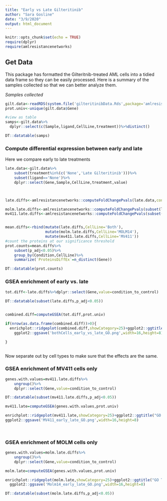 ---
title: "Early vs Late Gilteritinib"
author: "Sara Gosline"
date: "3/9/2020"
output: html_document
---

```{r setup, include=FALSE}
knitr::opts_chunk$set(echo = TRUE)
require(dplyr)
require(amlresistancenetworks)
```


## Get Data

This package has formatted the Gilteritnib-treated AML cells into a tidied data frame so they can be easily processed. Here is a summary of the samples collected so that we can better analyze them.

_Samples collected_

```{r Load Data}
gilt.data<-readRDS(system.file('gilteritinibData.Rds',package='amlresistancenetworks'))
prot.univ<-unique(gilt.data$Gene)

#view as table
samps<-gilt.data%>%
  dplyr::select(c(Sample,ligand,CellLine,treatment))%>%distinct()

DT::datatable(samps)
```

### Compute differential expression between early and late

Here we compare early to late treatments
```{r,echo=FALSE, include=FALSE, warning=FALSE,fig.width=10}

late.data<-gilt.data%>%
    subset(treatment%in%(c('None','Late Gilteritinib')))%>%
    subset(ligand=='None')%>%
    dplyr::select(Gene,Sample,CellLine,treatment,value)



late.diffs<-amlresistancenetworks::computeFoldChangePvals(late.data,control='None',conditions=c("Late Gilteritinib"))

molm.late.diffs<-amlresistancenetworks::computeFoldChangePvals(subset(late.data,CellLine=='MOLM14'),control='None',conditions=c("Late Gilteritinib"))
mv411.late.diffs<-amlresistancenetworks::computeFoldChangePvals(subset(late.data,CellLine=='MV411'),control='None',conditions=c("Late Gilteritinib"))


mean.diffs<-rbind(mutate(late.diffs,CellLine='Both'),
                  mutate(molm.late.diffs,CellLine='MOLM14'),
                  mutate(mv411.late.diffs,CellLine='MV411'))
#count the proteins at our significance threshold
prot.counts=mean.diffs%>%
    subset(p_adj<0.05)%>%
    group_by(Condition,CellLine)%>%
    summarize(`ProteinsDiffEx`=n_distinct(Gene))

DT::datatable(prot.counts)

```

### GSEA enrichment of early vs. late

```{r,echo=FALSE, include=FALSE, warning=FALSE,fig.width=10}

tot.diff<-late.diffs%>%dplyr::select(Gene,value=condition_to_control)
  
DT::datatable(subset(late.diffs,p_adj<0.05))


combined.diff=computeGSEA(tot.diff,prot.univ)

if(nrow(as.data.frame(combined.diff))>0){
  enrichplot::ridgeplot(combined.diff,showCategory=25)+ggplot2::ggtitle("GO Terms for all early vs late")
    ggplot2::ggsave('bothCells_early_vs_late_GO.png',width=16,height=8)

}



```
Now separate out by cell types to make sure that the effects are the same.

### GSEA enrichment of MV411 cells only

```{r,echo=FALSE, include=FALSE, warning=FALSE,fig.width=10}
genes.with.values=mv411.late.diffs%>%
    ungroup()%>%
    dplyr::select(Gene,value=condition_to_control)

DT::datatable(subset(mv411.late.diffs,p_adj<0.05))

mv411.late=computeGSEA(genes.with.values,prot.univ)

enrichplot::ridgeplot(mv411.late,showCategory=25)+ggplot2::ggtitle("GO Terms for MV411 Early vs Late")
ggplot2::ggsave('MV411_early_late_GO.png',width=16,height=8)
  
  


```
### GSEA enrichment of MOLM cells only

```{r,echo=FALSE, include=FALSE, warning=FALSE,fig.width=10}
genes.with.values=molm.late.diffs%>%
    ungroup()%>%
    dplyr::select(Gene,value=condition_to_control)

molm.late=computeGSEA(genes.with.values,prot.univ)

enrichplot::ridgeplot(molm.late,showCategory=25)+ggplot2::ggtitle("GO Terms for MOLM Early vs Late")
  ggplot2::ggsave('Molm14_early_late_GO.png',width=16,height=8)

DT::datatable(subset(molm.late.diffs,p_adj<0.05))
  
```

